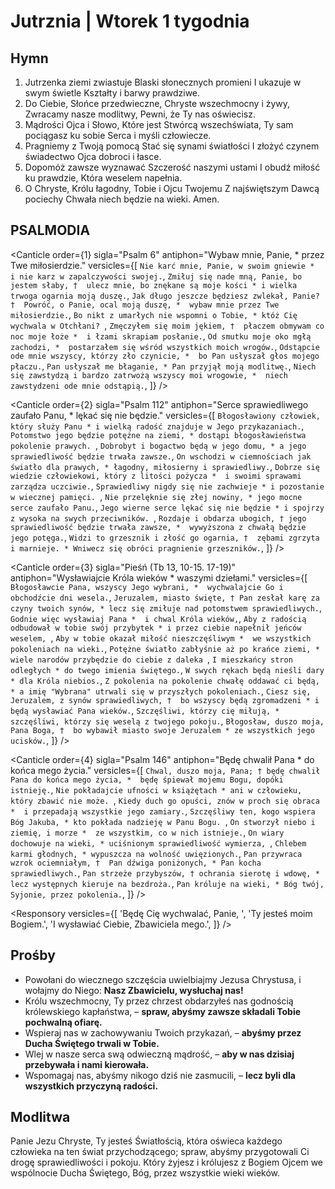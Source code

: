 # Jutrznia | Wtorek 1 tygodnia

<OpeningVersicle />

## Hymn

1. Jutrzenka ziemi zwiastuje
   Blaski słonecznych promieni
   I ukazuje w swym świetle
   Kształty i barwy prawdziwe.
2. Do Ciebie, Słońce przedwieczne,
   Chryste wszechmocny i żywy,
   Zwracamy nasze modlitwy,
   Pewni, że Ty nas oświecisz.
3. Mądrości Ojca i Słowo,
   Które jest Stwórcą wszechświata,
   Ty sam pociągasz ku sobie
   Serca i myśli człowiecze.
4. Pragniemy z Twoją pomocą
   Stać się synami światłości
   I złożyć czynem świadectwo
   Ojca dobroci i łasce.
5. Dopomóż zawsze wyznawać
   Szczerość naszymi ustami
   I obudź miłość ku prawdzie,
   Która weselem napełnia.
6. O Chryste, Królu łagodny,
   Tobie i Ojcu Twojemu
   Z najświętszym Dawcą pociechy
   Chwała niech będzie na wieki. Amen.

## PSALMODIA

<Canticle
  order={1}
  sigla="Psalm 6"
  antiphon="Wybaw mnie, Panie, * przez Twe miłosierdzie."
  versicles={[
    `Nie karć mnie, Panie, w swoim gniewie * 
i nie karz w zapalczywości swojej.`,
    `Zmiłuj się nade mną, Panie, bo jestem słaby, † 
ulecz mnie, bo znękane są moje kości *
i wielka trwoga ogarnia moją duszę.`,
    `Jak długo jeszcze będziesz zwlekał, Panie? † 
Powróć, o Panie, ocal moją duszę, * 
wybaw mnie przez Twe miłosierdzie.`,
    `Bo nikt z umarłych nie wspomni o Tobie, *
któż Cię wychwala w Otchłani? `,
    `Zmęczyłem się moim jękiem, † 
płaczem obmywam co noc moje łoże * 
i łzami skrapiam posłanie.`,
    `Od smutku moje oko mgłą zachodzi, * 
postarzałem się wśród wszystkich moich wrogów.`,
    `Odstąpcie ode mnie wszyscy, którzy zło czynicie, * 
bo Pan usłyszał głos mojego płaczu.`,
    `Pan usłyszał me błaganie, *
Pan przyjął moją modlitwę.`,
    `Niech się zawstydzą i bardzo zatrwożą wszyscy moi wrogowie, * 
niech zawstydzeni ode mnie odstąpią.`,
  ]}
/>

<Canticle
  order={2}
  sigla="Psalm 112"
  antiphon="Serce sprawiedliwego zaufało Panu, * lękać się nie będzie."
  versicles={[
    `Błogosławiony człowiek, który służy Panu *
i wielką radość znajduje w Jego przykazaniach.`,
    `Potomstwo jego będzie potężne na ziemi, *
dostąpi błogosławieństwa pokolenie prawych. `,
    `Dobrobyt i bogactwo będą w jego domu, *
a jego sprawiedliwość będzie trwała zawsze.`,
    `On wschodzi w ciemnościach jak światło dla prawych, *
łagodny, miłosierny i sprawiedliwy.`,
    `Dobrze się wiedzie człowiekowi, który z litości pożycza * 
i swoimi sprawami zarządza uczciwie.`,
    `Sprawiedliwy nigdy się nie zachwieje *
i pozostanie w wiecznej pamięci. `,
    `Nie przelęknie się złej nowiny, *
jego mocne serce zaufało Panu.`,
    `Jego wierne serce lękać się nie będzie *
i spojrzy z wysoka na swych przeciwników. `,
    `Rozdaje i obdarza ubogich, †
jego sprawiedliwość będzie trwała zawsze, * 
wywyższona z chwałą będzie jego potęga.`,
    `Widzi to grzesznik i złość go ogarnia, † 
zębami zgrzyta i marnieje. *
Wniwecz się obróci pragnienie grzeszników.`,
  ]}
/>

<Canticle
  order={3}
  sigla="Pieśń (Tb 13, 10-15. 17-19)"
  antiphon="Wysławiajcie Króla wieków * waszymi dziełami."
  versicles={[
    `Błogosławcie Pana, wszyscy Jego wybrani, * 
wychwalajcie Go i obchodźcie dni wesela.`,
    `Jeruzalem, miasto święte, †
Pan zesłał karę za czyny twoich synów, *
lecz się zmiłuje nad potomstwem sprawiedliwych.`,
    `Godnie więc wysławiaj Pana * 
i chwal Króla wieków,`,
    `Aby z radością odbudował w tobie swój przybytek *
i przez ciebie napełnił jeńców weselem, `,
    `Aby w tobie okazał miłość nieszczęśliwym * 
we wszystkich pokoleniach na wieki.`,
    `Potężne światło zabłyśnie aż po krańce ziemi, *
wiele narodów przybędzie do ciebie z daleka `,
    `I mieszkańcy stron odległych *
do twego imienia świętego.`,
    `W swych rękach będą nieśli dary *
dla Króla niebios.`,
    `Z pokolenia na pokolenie chwałę oddawać ci będą, *
a imię "Wybrana" utrwali się w przyszłych pokoleniach.`,
    `Ciesz się, Jeruzalem, z synów sprawiedliwych, † 
bo wszyscy będą zgromadzeni *
i będą wysławiać Pana wieków.`,
    `Szczęśliwi, którzy cię miłują, *
szczęśliwi, którzy się weselą z twojego pokoju.`,
    `Błogosław, duszo moja, Pana Boga, † 
bo wybawił miasto swoje Jeruzalem * ze wszystkich jego ucisków.`,
  ]}
/>

<Canticle
  order={4}
  sigla="Psalm 146"
  antiphon="Będę chwalił Pana * do końca mego życia."
  versicles={[
    `Chwal, duszo moja, Pana; †
będę chwalił Pana do końca mego życia, * 
będę śpiewał mojemu Bogu, dopóki istnieję.`,
    `Nie pokładajcie ufności w książętach *
ani w człowieku, który zbawić nie może. `,
    `Kiedy duch go opuści, znów w proch się obraca * 
i przepadają wszystkie jego zamiary.`,
    `Szczęśliwy ten, kogo wspiera Bóg Jakuba, *
kto pokłada nadzieję w Panu Bogu. `,
    `On stworzył niebo i ziemię, i morze * 
ze wszystkim, co w nich istnieje.`,
    `On wiary dochowuje na wieki, *
uciśnionym sprawiedliwość wymierza, `,
    `Chlebem karmi głodnych, *
wypuszcza na wolność uwięzionych.`,
    `Pan przywraca wzrok ociemniałym, † 
Pan dźwiga poniżonych, *
Pan kocha sprawiedliwych.`,
    `Pan strzeże przybyszów, †
ochrania sierotę i wdowę, *
lecz występnych kieruje na bezdroża.`,
    `Pan króluje na wieki, *
Bóg twój, Syjonie, przez pokolenia.`,
  ]}
/>

<Passage
  sigla="1 Tes 5, 4-5"
  passage="Bracia i siostry, nie jesteście w ciemnościach, aby ów dzień miał was zaskoczyć jak złodziej. Wszyscy wy bowiem jesteście synami światłości i synami dnia. Nie jesteśmy synami nocy ani ciemności."
/>

<Responsory
  versicles={[
    'Będę Cię wychwalać, Panie, ',
    'Ty jesteś moim Bogiem.',
    'I wysławiać Ciebie, Zbawiciela mego.',
  ]}
/>

<Benedictus antiphon="Pan Bóg wzbudził dla nas moc zbawczą * w domu swego sługi Dawida." />

## Prośby

- Powołani do wiecznego szczęścia uwielbiajmy Jezusa Chrystusa, i wołajmy do Niego: **Nasz Zbawicielu, wysłuchaj nas!**
- Królu wszechmocny, Ty przez chrzest obdarzyłeś nas godnością królewskiego kapłaństwa, – **spraw, abyśmy zawsze składali Tobie pochwalną ofiarę.**
- Wspieraj nas w zachowywaniu Twoich przykazań, – **abyśmy przez Ducha Świętego trwali w Tobie.**
- Wlej w nasze serca swą odwieczną mądrość, – **aby w nas dzisiaj przebywała i nami kierowała.**
- Wspomagaj nas, abyśmy nikogo dziś nie zasmucili, – **lecz byli dla wszystkich przyczyną radości.**

<CustomIntercessions type="lauds" />

<KyrieEleison />

<LordsPrayer />

## Modlitwa

Panie Jezu Chryste, Ty jesteś Światłością, która oświeca każdego człowieka na ten świat przychodzącego; spraw, abyśmy przygotowali Ci drogę sprawiedliwości i pokoju. Który żyjesz i królujesz z Bogiem Ojcem we wspólnocie Ducha Świętego, Bóg, przez wszystkie wieki wieków.

<Amen />

<BlessingAndConcludingVersicle />
